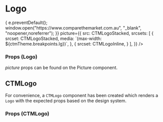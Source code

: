 
<Meta title="Components/Logo" component={Logo} />

# Logo

<Preview>
  <Story name="logo">
    <Logo
      size="large"
      link="https://www.comparethemarket.com.au"
      handleClick={(e) => {
        e.preventDefault();
        window.open("https://www.comparethemarket.com.au", "_blank", "noopener,noreferrer");
      }}
      picture={{
        src: CTMLogoStacked,
        srcsets: [
          {
            srcset: CTMLogoStacked,
            media: `(max-width: ${ctmTheme.breakpoints.lg})`,
          },
          {
            srcset: CTMLogoInline,
          }
        ],
      }}
   />
  </Story>
</Preview>

### Props (Logo)

*picture* props can be found on the <LinkTo kind="components-picture--picture">Picture</LinkTo> component.

<Props of={Logo} />

## CTMLogo

For convenience, a `CTMLogo` component has been created which renders a `Logo` with the expected props based on the
design system.

### Props (CTMLogo)

<Props of={CTMLogo} />
